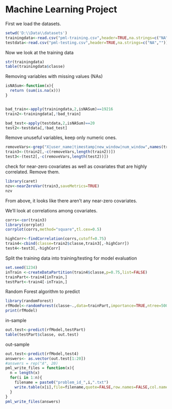 Machine Learning Project 
========================================================

First we load the datasets.

```r
setwd('D:\\Data\\datasets')
trainingdata<-read.csv("pml-training.csv",header=TRUE,na.strings=c("NA",""))
testdata<-read.csv("pml-testing.csv",header=TRUE,na.strings=c("NA",""))

```

Now we look at the training data 
```r
str(trainingdata)
table(trainingdata$classe)
```

Removing variables with missing values (NAs)
```r

isNASum<-function(x){
  return (sum(is.na(x)))
}


bad_train<-apply(trainingdata,2,isNASum)==19216
train2<-trainingdata[,!bad_train]

bad_test<-apply(testdata,2,isNASum)==20
test2<-testdata[,!bad_test]

```
Remove unuseful variables, keep only numeric ones.
```r
removeVars<-grep("X|user_name|timestamp|new_window|num_window",names(train2))
train3<-(train2[,-c(removeVars,length(train2))])
test3<-(test2[,-c(removeVars,length(test2))])

```

check for near-zero covariates as well as covariates that are highly correlated. Remove them.
```r
library(caret)
nzv<-nearZeroVar(train3,saveMetrics=TRUE)
nzv
```

From above, it looks like there aren't any near-zero covariates. 

We'll look at correlations among covariates.


```r
corrs<-cor(train3)
library(corrplot)
corrplot(corrs,method="square",tl.cex=0.5)

highCorr<-findCorrelation(corrs,cutoff=0.75)
train4<-cbind(classe=train2$classe,train3[,-highCorr])
test4<-test3[,-highCorr]

```

Split the training data into training/testing for model evaluation
```r
set.seed(1234)
inTrain <-createDataPartition(train4$classe,p=0.75,list=FALSE)
trainPart<-train4[inTrain,]
testPart<-train4[-inTrain,]
```

Random Forest algorithm to predict
```r
library(randomForest)
rfModel<-randomForest(classe~.,data=trainPart,importance=TRUE,ntree=500)
print(rfModel)
```
in-sample 
```r
out.test<-predict(rfModel,testPart)
table(testPart$classe, out.test)
```
out-sample 
```r
out.test<-predict(rfModel,test4)
answers<- as.vector(out.test[1:20])
#answers = rep("A", 20)
pml_write_files = function(x){
  n = length(x)
  for(i in 1:n){
    filename = paste0("problem_id_",i,".txt")
    write.table(x[i],file=filename,quote=FALSE,row.names=FALSE,col.names=FALSE)
  }
}
pml_write_files(answers)
```
